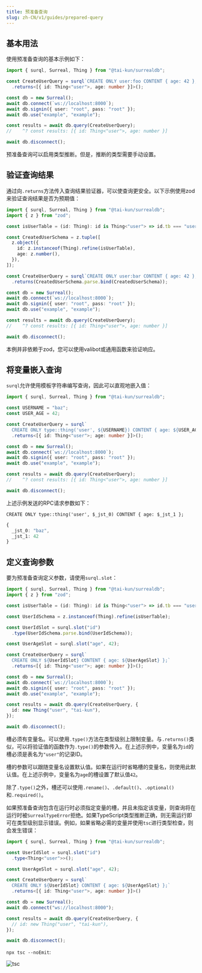 ```yaml
---
title: 预准备查询
slug: zh-CN/v1/guides/prepared-query
---
```


## 基本用法

使用预准备查询的基本示例如下：

```ts
import { surql, Surreal, Thing } from "@tai-kun/surrealdb";

const CreateUserQuery = surql`CREATE ONLY user:foo CONTENT { age: 42 };`
  .returns<[{ id: Thing<"user">, age: number }]>();

const db = new Surreal();
await db.connect(`ws://localhost:8000`);
await db.signin({ user: "root", pass: "root" });
await db.use("example", "example");

const results = await db.query(CreateUserQuery);
//    ^? const results: [{ id: Thing<"user">, age: number }]

await db.disconnect();
```

预准备查询可以启用类型推断。但是，推断的类型需要手动设置。


## 验证查询结果

通过向`.returns`方法传入查询结果验证器，可以使查询更安全。以下示例使用zod来验证查询结果是否为预期值：

```ts
import { surql, Surreal, Thing } from "@tai-kun/surrealdb";
import { z } from "zod";

const isUserTable = (id: Thing): id is Thing<"user"> => id.tb === "user";

const CreatedUserSchema = z.tuple([
  z.object({
    id: z.instanceof(Thing).refine(isUserTable),
    age: z.number(),
  }),
]);

const CreateUserQuery = surql`CREATE ONLY user:bar CONTENT { age: 42 };`
  .returns(CreatedUserSchema.parse.bind(CreatedUserSchema));

const db = new Surreal();
await db.connect(`ws://localhost:8000`);
await db.signin({ user: "root", pass: "root" });
await db.use("example", "example");

const results = await db.query(CreateUserQuery);
//    ^? const results: [{ id: Thing<"user">, age: number }]

await db.disconnect();
```

本例并非依赖于zod，您可以使用valibot或通用函数来验证响应。


## 将变量嵌入查询

`surql`允许使用模板字符串编写查询，因此可以直观地嵌入值：

```ts
import { surql, Surreal, Thing } from "@tai-kun/surrealdb";

const USERNAME = "baz";
const USER_AGE = 42;

const CreateUserQuery = surql`
  CREATE ONLY type::thing('user', ${USERNAME}) CONTENT { age: ${USER_AGE} };`
  .returns<[{ id: Thing<"user">; age: number }]>();

const db = new Surreal();
await db.connect(`ws://localhost:8000`);
await db.signin({ user: "root", pass: "root" });
await db.use("example", "example");

const results = await db.query(CreateUserQuery);
//    ^? const results: [{ id: Thing<"user">, age: number }]

await db.disconnect();
```

上述示例发送的RPC请求参数如下：

```text
CREATE ONLY type::thing('user', $_jst_0) CONTENT { age: $_jst_1 };
```

```ts
{
  _jst_0: "baz",
  _jst_1: 42
}
```


## 定义查询参数

要为预准备查询定义参数，请使用`surql.slot`：

```ts
import { surql, Surreal, Thing } from "@tai-kun/surrealdb";
import { z } from "zod";

const isUserTable = (id: Thing): id is Thing<"user"> => id.tb === "user";

const UserIdSchema = z.instanceof(Thing).refine(isUserTable);

const UserIdSlot = surql.slot("id")
  .type(UserIdSchema.parse.bind(UserIdSchema));

const UserAgeSlot = surql.slot("age", 42);

const CreateUserQuery = surql`
  CREATE ONLY ${UserIdSlot} CONTENT { age: ${UserAgeSlot} };`
  .returns<[{ id: Thing<"user">; age: number }]>();

const db = new Surreal();
await db.connect(`ws://localhost:8000`);
await db.signin({ user: "root", pass: "root" });
await db.use("example", "example");

const results = await db.query(CreateUserQuery, {
  id: new Thing("user", "tai-kun"),
});

await db.disconnect();
```

槽必须有变量名。可以使用`.type()`方法在类型级别上限制变量。与`.returns()`类似，可以将验证值的函数作为`.type()`的参数传入。在上述示例中，变量名为`id`的槽必须是表名为`"user"`的记录ID。

槽的参数可以跟随变量名设置默认值。如果在运行时省略槽的变量名，则使用此默认值。在上述示例中，变量名为`age`的槽设置了默认值`42`。

除了`.type()`之外，槽还可以使用`.rename()`、`.default()`、`.optional()`和`.required()`。

如果预准备查询包含在运行时必须指定变量的槽，并且未指定该变量，则查询将在运行时被`SurrealTypeError`拒绝。如果TypeScript类型推断正确，则无需运行即可在类型级别显示错误。例如，如果省略必需的变量并使用`tsc`进行类型检查，则会发生错误：

```ts
import { surql, Surreal, Thing } from "@tai-kun/surrealdb";

const UserIdSlot = surql.slot("id")
  .type<Thing<"user">>();

const UserAgeSlot = surql.slot("age", 42);

const CreateUserQuery = surql`
  CREATE ONLY ${UserIdSlot} CONTENT { age: ${UserAgeSlot} };`
  .returns<[{ id: Thing<"user">, age: number }]>()

const db = new Surreal();
await db.connect("ws://localhost:8000");

const results = await db.query(CreateUserQuery, {
  // id: new Thing("user", "tai-kun"),
});

await db.disconnect();
```

`npx tsc --noEmit`:

![tsc](./tsc.png)
